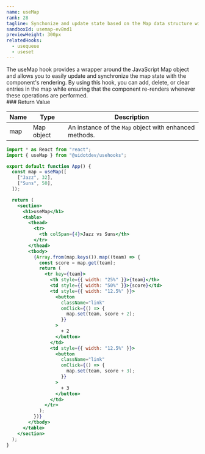 ```yaml
---
name: useMap
rank: 28
tagline: Synchonize and update state based on the Map data structure with useMap.
sandboxId: usemap-ev8nd1
previewHeight: 300px
relatedHooks:
  - usequeue
  - useset
---
```



<HookDescription name={frontmatter.name}>
  The useMap hook provides a wrapper around the JavaScript Map object and allows
  you to easily update and synchronize the map state with the component's
  rendering. By using this hook, you can add, delete, or clear entries in the
  map while ensuring that the component re-renders whenever these operations are
  performed.
</HookDescription>

<div class="reference">
  ### Return Value

  | Name | Type       | Description                                            |
  | ---- | ---------- | ------------------------------------------------------ |
  | map  | Map object | An instance of the `Map` object with enhanced methods. |
</div>

<CodePreview
  sandboxId={frontmatter.sandboxId}
  previewHeight={frontmatter.previewHeight}
/>

<StaticCodeContainer>

```jsx
import * as React from "react";
import { useMap } from "@uidotdev/usehooks";

export default function App() {
  const map = useMap([
    ["Jazz", 32],
    ["Suns", 50],
  ]);

  return (
    <section>
      <h1>useMap</h1>
      <table>
        <thead>
          <tr>
            <th colSpan={4}>Jazz vs Suns</th>
          </tr>
        </thead>
        <tbody>
          {Array.from(map.keys()).map((team) => {
            const score = map.get(team);
            return (
              <tr key={team}>
                <th style={{ width: "25%" }}>{team}</th>
                <td style={{ width: "50%" }}>{score}</td>
                <td style={{ width: "12.5%" }}>
                  <button
                    className="link"
                    onClick={() => {
                      map.set(team, score + 2);
                    }}
                  >
                    + 2
                  </button>
                </td>
                <td style={{ width: "12.5%" }}>
                  <button
                    className="link"
                    onClick={() => {
                      map.set(team, score + 3);
                    }}
                  >
                    + 3
                  </button>
                </td>
              </tr>
            );
          })}
        </tbody>
      </table>
    </section>
  );
}
```

</StaticCodeContainer>
